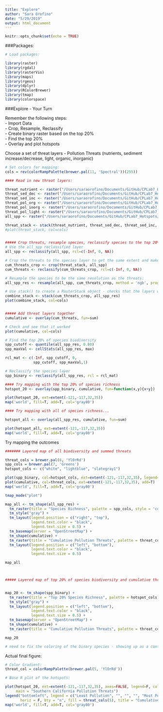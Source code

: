```yaml
---
title: "Explore"
author: "Sara Orofino"
date: "5/29/2019"
output: html_document
---
```


```r
knitr::opts_chunk$set(echo = TRUE)
```


###Packages:
```r
# Load packages:

library(raster)
library(rgdal)
library(rasterVis)
library(maps)
library(rgeos)
library(dplyr)
library(RColorBrewer)
library(tmap)
library(colorspace)


```


###Explore - Your Turn  

Remember the following steps:  
 - Import Data  
 - Crop, Resample, Reclassify  
 - Create binary raster based on the top 20%    
 - Find the top 20%  
 - Overlay and plot hotspots  
 
Choose a set of threat layers - Pollution Threats (nutrients, sediment increase/decrease, light, organic, inorganic)    

```r
# Set colors for mapping:
cols = rev(colorRampPalette(brewer.pal(11, 'Spectral'))(255))

#### Read in new threat layers:  

threat_nutrient <- raster("/Users/saraorofino/Documents/GitHub/CPLab7_Hotspots/Threats_data/impact_nutrients.tif")
threat_sed_dec <- raster("/Users/saraorofino/Documents/GitHub/CPLab7_Hotspots/Threats_data/impact_sed_decrease.tif")
threat_sed_inc <- raster("/Users/saraorofino/Documents/GitHub/CPLab7_Hotspots/Threats_data/impact_sed_increase.tif")
threat_pol_org <- raster("/Users/saraorofino/Documents/GitHub/CPLab7_Hotspots/Threats_data/impact_organic.tif")
threat_pol_inorg <- raster("/Users/saraorofino/Documents/GitHub/CPLab7_Hotspots/Threats_data/impact_inorganic.tif")
threat_pol_light <- raster("/Users/saraorofino/Documents/GitHub/CPLab7_Hotspots/Threats_data/impact_light_pol.tif")
all_spp <- raster("/Users/saraorofino/Documents/GitHub/CPLab7_Hotspots/ca_curr_sp_rich.tif")

threat_stack <- stack(threat_nutrient, threat_sed_dec, threat_sed_inc, threat_pol_org, threat_pol_inorg, threat_pol_light)
#plot(threat_stack, col=cols)


##### Crop threats, resample species, reclassify species to the top 20%: 
# Use the all_spp reclassified layer
all_spp <- reclassify(all_spp, rcl=c(-Inf, 0, NA))

# Crop the threats to the species layer to get the same extent and make sure no negatives: 
cum_threats_crop <- crop(threat_stack, all_spp)
cum_threats <- reclassify(cum_threats_crop, rcl=c(-Inf, 0, NA))

# Resample the species to be the same resolution as the threats:  
all_spp_res <- resample(all_spp, cum_threats_crop, method = 'ngb', progress = 'text')

# Use stack() to create a RasterStack object - checks that the layers will line up decently 
combine_stack <- stack(cum_threats_crop, all_spp_res)
plot(combine_stack, col=cols)


##### Add threat layers together
cumulative <- overlay(cum_threats, fun=sum)

# Check and see that it worked
plot(cumulative, col=cols)

# Find the top 20% of species biodiversity
spp_cutoff <- quantile(all_spp_res, 0.80)
spp_maxVal <- cellStats(all_spp_res, max)

rcl_mat <- c(-Inf, spp_cutoff, 0,
             spp_cutoff, spp_maxVal,1)

# Reclassify the species layer 
spp_binary <- reclassify(all_spp_res, rcl = rcl_mat)

#### Try mapping with the top 20% of species richness
hotspot_20 <- overlay(spp_binary, cumulative, fun=function(x,y){x+y})

plot(hotspot_20, ext=extent(-121,-117,32,35))
map('world', fill=T, add=T, col='gray80')

#### Try mapping with all of species richness...

hotspot_all <- overlay(all_spp_res, cumulative, fun=sum)

plot(hotspot_all, ext=extent(-121,-117,32,35))
map('world', fill=T, add=T, col='gray80')

```

Try mapping the outcomes 


```r
####### Layered map of all biodiversity and summed threats

threat_cols = brewer.pal(6, 'YlOrRd')
spp_cols = brewer.pal(7, 'Greens')
hotspot_cols <- c("white", "lightblue", "slategray1")

plot(spp_binary, col=hotspot_cols, ext=extent(-121,-117,32,35), legend=F)
plot(cumulative, col=threat_cols, ext=extent(-121,-117,32,35), add=T)
map('world', fill=T, add=T, col='gray80')

tmap_mode("plot")

map_all <- tm_shape(all_spp_res) + 
  tm_raster(title = "Species Richness", palette = spp_cols, style = 'cont') +
  tm_style("gray") + 
  tm_layout(legend.position = c("right", "top"),
            legend.text.color = "black",
            legend.text.size = 0.5) + 
  tm_basemap(server = "OpenStreetMap") +
  tm_shape(cumulative) +
  tm_raster(title = "Cumulative Pollution Threats", palette = threat_cols, style = 'cont') + 
  tm_layout(legend.position = c("left", "bottom"),
            legend.text.color = "black",
            legend.text.size = 0.5) 

map_all



##### Layered map of top 20% of species biodiversity and cumulative threats


map_20 <- tm_shape(spp_binary) + 
  tm_raster(title = "Top 20% Species Richness", palette = hotspot_cols) +
  tm_style("gray") + 
  tm_layout(legend.position = c("left", "bottom"),
            legend.text.color = "black",
            legend.text.size = 0.5) + 
  tm_basemap(server = "OpenStreetMap") +
  tm_shape(cumulative) +
  tm_raster(title = "Cumulative Pollution Threats", palette = threat_cols, style = 'cont') 

map_20

# need to fix the coloring of the binary species - showing up as a continous gradient
```


Actual final figure:  

```r
# Color Gradient:
threat_col = colorRampPalette(brewer.pal(5, 'YlOrRd'))

# Base R plot of the hotspots:  

plot(hotspot_20, ext=extent(-121,-117,32,35), axes=FALSE, legend=F, col=threat_col(5),
     main = "Southern California Pollution Threats")
legend("bottomleft", legend = c("Least Pollution", "", "", "", "Most Pollution"),
       horiz = F, bty = "n", fill = threat_cols(5), title = "Cumulative Pollution Threats", cex = 0.8)
map('world', fill=T, add=T, col='gray80')



```



